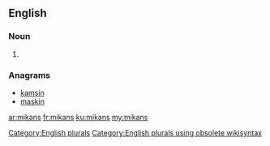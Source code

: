 ==English==

===Noun===
{{head|en}}

# {{plural of|mikan}}

===Anagrams===
* [[kamsin#English|kamsin]]
* [[maskin#English|maskin]]

[[Category:English plurals]][[Category:English plurals using obsolete wikisyntax]]

[[ar:mikans]]
[[fr:mikans]]
[[ku:mikans]]
[[my:mikans]]